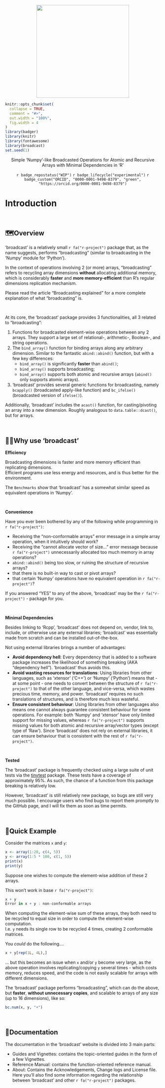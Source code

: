 <center>

<img src="man/figures/broadcast.png" height="300"/>

</center>

```r
knitr::opts_chunk$set(
  collapse = TRUE,
  comment = "#>",
  out.width = "100%",
  fig.width = 4
)
library(badger)
library(knitr)
library(fontawesome)
library(broadcast)
set.seed(1)
```

<center>

Simple 'Numpy'-like Broadcasted Operations for Atomic and Recursive Arrays with Minimal Dependencies in 'R'

</center>

<!-- badges: start -->

<center>

`r badge_repostatus("WIP")` `r badge_lifecycle("experimental")` `r badge_custom("ORCID", "0000-0001-9498-8379", "green", "https://orcid.org/0000-0001-9498-8379")`

</center>

<!-- badges: end -->

# Introduction

 

## 🗺️Overview

'broadcast' is a relatively small `r fa("r-project")` package that, as the name suggests, performs "broadcasting" (similar to broadcasting in the 'Numpy' module for 'Python').

In the context of operations involving 2 (or more) arrays, "broadcasting" refers to recycling array dimensions **without** allocating additional memory, which is considerably **faster** and **more memory-efficient** than R's regular dimensions replication mechanism.

Please read the article "Broadcasting explained" for a more complete explanation of what "broadcasting" is.

 

At its core, the 'broadcast' package provides 3 functionalities, all 3 related to "broadcasting":

1.  Functions for broadcasted element-wise operations between any 2 arrays. They support a large set of relational-, arithmetic-, Boolean-, and string operations.
2.  The `bind_array()` function for binding arrays along any arbitrary dimension. Similar to the fantastic `abind::abind()` function, but with a few key differences:
    -   `bind_array()` is significantly **faster** than `abind()`;
    -   `bind_array()` supports broadcasting;
    -   `bind_array()` supports both atomic and recursive arrays (`abind()` only supports atomic arrays).
3.  'broadcast' provides several generic functions for broadcasting, namely `bcapply()` (broadcasted apply-like function) and `bc_ifelse()` (broadcasted version of `ifelse()`).

Additionally, 'broadcast' includes the `acast()` function, for casting/pivoting an array into a new dimension. Roughly analogous to `data.table::dcast()`, but for arrays.

 

## 🤷🏽Why use 'broadcast'

**Efficiency**

Broadcasting dimensions is faster and more memory efficient than replicating dimensions.\
Efficient programs use less energy and resources, and is thus better for the environment.\

The `Benchmarks` show that 'broadcast' has a somewhat similar speed as equivalent operations in 'Numpy'.

 

**Convenience**

Have you ever been bothered by any of the following while programming in `r fa("r-project")`:

-   Receiving the "non-conformable arrays" error message in a simple array operation, when it intuitively should work?
-   Receiving the "cannot allocate vector of size..." error message because `r fa("r-project")` unnecessarily allocated too much memory in array operations?
-   `abind::abind()` being too slow, or ruining the structure of recursive arrays?
-   that there is no built-in way to cast or pivot arrays?
-   that certain 'Numpy' operations have no equivalent operation in `r fa("r-project")`?

If you answered "YES" to any of the above, 'broadcast' may be the `r fa("r-project")` - package for you.

 

**Minimal Dependencies**

Besides linking to 'Rcpp', 'broadcast' does not depend on, vendor, link to, include, or otherwise use any external libraries; 'broadcast' was essentially made from scratch and can be installed out-of-the-box.

Not using external libraries brings a number of advantages:

-   **Avoid dependency hell**: Every dependency that is added to a software package increases the likelihood of something breaking (AKA "dependency hell"). 'broadcast' thus avoids this.
-   **Avoid wasting resources for translations**: Using libraries from other languages, such as 'xtensor' ('C++') or 'Numpy' ('Python') means that - at some point - one needs to convert between the structure of `r fa("r-project")` to that of the other language, and vice-versa, which wastes precious time, memory, and power. 'broadcast' requires no such translations of structures, and is therefore much less wasteful.
-   **Ensure consistent behaviour**: Using libraries from other languages also means one cannot always guarantee consistent behaviour for some operations. For example: both 'Numpy' and 'xtensor' have only limited support for missing values, whereas `r fa("r-project")` supports missing values for both atomic and recursive array/vector types (except type of 'Raw'). Since 'broadcast' does not rely on external libraries, it can ensure behaviour that is consistent with the rest of `r fa("r-project")`.

 

**Tested**

The 'broadcast' package is frequently checked using a large suite of unit tests via the [tinytest](https://github.com/markvanderloo/tinytest) package. These tests have a coverage of approximately 95%. As such, the chance of a function from this package breaking is relatively low.

However, 'broadcast' is still relatively new package, so bugs are still very much possible. I encourage users who find bugs to report them promptly to the GitHub page, and I will fix them as soon as time permits.

 

## 🚀Quick Example

Consider the matrices `x` and `y`:

```r
x <- array(1:20, c(4, 5))
y <- array(1:5 * 100, c(1, 5))
print(x)
print(y)
```

Suppose one wishes to compute the element-wise addition of these 2 arrays.

This won't work in base `r fa("r-project")`:

```r
x + y
Error in x + y : non-conformable arrays
```

When computing the element-wise sum of these arrays, they both need to be recycled to equal size in order to compute the element-wise computation.\
I.e. `y` needs its single row to be recycled 4 times, creating 2 conformable matrices.

You *could* do the following....

```r
x + y[rep(1L, 4L),]
```

... but this becomes an issue when `x` and/or `y` become very large, as the above operation involves replicating/copying `y` several times - which costs memory, reduces speed, and the code is not easily scalable for arrays with different dimensions.

The 'broadcast' package performs "broadcasting", which can do the above, but **faster**, **without unnecessary copies**, and scalable to arrays of any size (up to 16 dimensions), like so:

```r
bc.num(x, y, "+")
```

 

## 📖Documentation

The documentation in the 'broadcast' website is divided into 3 main parts:

-   Guides and Vignettes: contains the topic-oriented guides in the form of a few Vignettes.
-   Reference Manual: contains the function-oriented reference manual.
-   About: Contains the Acknowledgements, Change logs and License file. Here you'll also find some information regarding the relationship between 'broadcast' and other `r fa("r-project")` packages.

   
